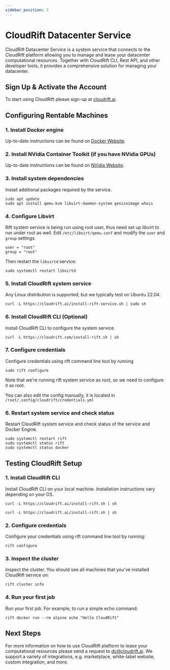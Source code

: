 ```yaml
---
sidebar_position: 3
---
```



# CloudRift Datacenter Service

CloudRift Datacenter Service is a system service that connects to the CloudRift platform allowing
you to manage and lease your datacenter computational resources. Together with CloudRift CLI,
Rest API, and other developer tools, it provides a comprehensive solution for managing your datacenter.

## Sign Up & Activate the Account

To start using CloudRift please sign-up at [cloudrift.ai](https://cloudrift.ai).

## Configuring Rentable Machines

### 1. Install Docker engine

Up-to-date instructions can be found on [Docker Website](https://docs.docker.com/engine/install/debian/).

### 2. Install NVidia Container Toolkit (if you have NVidia GPUs)

Up-to-date instructions can be found on [NVidia Website](https://docs.nvidia.com/datacenter/cloud-native/container-toolkit/latest/install-guide.html).

### 3. Install system dependencies

Install additional packages required by the service.

```shell
sudo apt update
sudo apt install qemu-kvm libvirt-daemon-system genisoimage whois
```

### 4. Configure Libvirt

Rift system service is being run using root user, thus need set up libvirt to run under root as well.
Edit `/etc/libvirt/qemu.conf` and modify the `user` and `group` settings
```shell
user = "root"
group = "root"
```

Then restart the `libvirtd` service:
```shell
sudo systemctl restart libvirtd
```

### 5. Install CloudRift system service

Any Linux distribution is supported, but we typically test on Ubuntu 22.04.

```shell
curl -L https://cloudrift.ai/install-rift-service.sh | sudo sh
```

### 6. Install CloudRift CLI (Optional)

Install CloudRift CLI to configure the system service.

```shell
curl -L https://cloudrift.com/install-rift.sh | sh
```

### 7. Configure credentials

Configure credentials using rift command line tool by running

```shell
sudo rift configure
```

Note that we're running rift system service as root, so we need to configure it as root.

You can also edit the config manually, it is located in `/root/.config/cloudrift/credentials.yml`

### 6. Restart system service and check status

Restart CloudRift system service and check status of the service and Docker Engine.

```shell
sudo systemctl restart rift
sudo systemctl status rift
sudo systemctl status docker
```

## Testing CloudRift Setup

### 1. Install CloudRift CLI

Install CloudRift CLI on your local machine. Installation instructions vary depending on your OS.

<Tabs groupId="operating-systems">
  <TabItem value="win" label="Windows">
    <DownloadWindowsInstaller/>
  </TabItem>
  <TabItem value="mac" label="Mac">

  ```shell
  curl -L https://cloudrift.ai/install-rift.sh | sh
  ```

  </TabItem>
  <TabItem value="linux" label="Linux">

  ```shell
  curl -L https://cloudrift.ai/install-rift.sh | sh
  ```

  </TabItem>
</Tabs>

### 2. Configure credentials

Configure your credentials using rift command line tool by running:

```shell
rift configure
```

### 3. Inspect the cluster

Inspect the cluster. You should see all machines that you've installed CloudRift service on:

```shell
rift cluster info
```

### 4. Run your first job

Run your first job. For example, to run a simple echo command:

```shell
rift docker run --rm alpine echo "Hello CloudRift"
```

## Next Steps

For more information on how to use CloudRift platform to lease your computational resources
please send a request to <a href="mailto:dc@cloudrift.ai">dc@cloudrift.ai</a>.
We support a variety of integrations, e.g. marketplace, white-label website, custom integration, and more.
